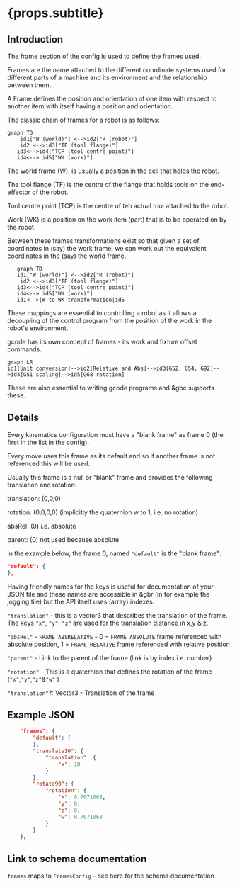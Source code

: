 
# {props.subtitle}

## Introduction

The frame section of the config is used to define the frames used.

Frames are the name attached to the different coordinate systems used for different parts of a machine and its environment and the relationship between them.

A Frame defines the position and orientation of one item with respect to another item with itself having a position and orientation.

The classic chain of frames for a robot is as follows:

```mermaid
graph TD
    id1["W (world)"] <-->id2["R (robot)"]
    id2 <-->id3["TF (tool flange)"]
   id3<-->id4["TCP (tool centre point)"]
   id4<--> id5["WK (work)"]
```

The world frame (W), is usually a position in the cell that holds the robot.

The tool flange (TF) is the centre of the flange that holds tools on the end-effector of the robot.

Tool centre point (TCP) is the centre of teh actual tool attached to the robot.

Work (WK) is a position on the work item (part) that is to be operated on by the robot.

Between these frames transformations exist so that given a set of coordinates in (say) the work frame, we can work out the equivalent coordinates in the (say) the world frame.

```mermaid
   graph TD
   id1["W (world)"] <-->id2["R (robot)"]
    id2 <-->id3["TF (tool flange)"]
   id3<-->id4["TCP (tool centre point)"]
   id4<--> id5["WK (work)"]
   id1<-->|W-to-WK transformation|id5
```

These mappings are essential to controlling a robot as it allows a decoupling of the control program from the position of the work in the robot's environment.

gcode has its own concept of frames - its work and fixture offset commands.

```mermaid
graph LR
id1[Unit conversion]-->id2[Relative and Abs]-->id3[G52, G54, G92]-->id4[G51 scaling]-->id5[G68 rotation]

```
These are also essential to writing gcode programs and &gbc supports these.

## Details

Every kinematics configuration must have a "blank frame" as frame 0 (the first in the list in the config).

Every move uses this frame as its default and so if another frame is not referenced this will be used.

Usually this frame is a null or "blank" frame and provides the following translation and rotation:

translation: (0,0,0)

rotation: (0,0,0,0) (implicitly the quaternion w to 1, i.e. no rotation)

absRel: (0) i.e. absolute

parent: (0) not used because absolute

in the example below, the frame 0, named `"default"` is the "blank frame":

```json
"default": {
},
```

Having friendly names for the keys is useful for documentation of your JSON file and these names are accessible in &gbr (in for example the jogging tile) but the API itself uses (array) indexes.

`"translation"` - this is a vector3 that describes the translation of the frame. The keys `"x"`, `"y"`, `"z"` are used for the translation distance in x,y & z.


`"absRel"` - `FRAME_ABSRELATIVE` - 0 = `FRAME_ABSOLUTE` frame referenced with absolute position, 1 = `FRAME_RELATIVE` frame referenced with relative position

`"parent"` - Link to the parent of the frame (link is by index i.e. number)

`"rotation"` - This is a quaternion that defines the rotation of the frame (`"x"`,`"y"`,`"z"`&`"w"` )

`"translation"`?: Vector3 - Translation of the frame


## Example JSON

```json
    "frames": {
        "default": {
        },
        "translate10": {
            "translation": {
                "x": 10
            }
        },
        "rotate90": {
            "rotation": {
                "x": 0.7071068,
                "y": 0,
                "z": 0,
                "w": 0.7071068
            }
        }
    },

```

## Link to schema documentation
`frames` maps to `FramesConfig` - see <Link to="/docs/gbc/schema/FramesConfig">here for the schema documentation</Link>
